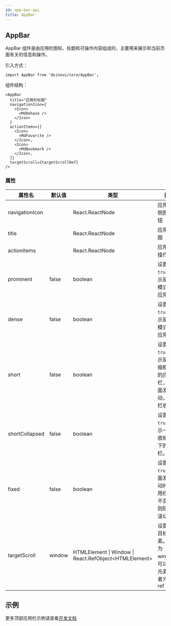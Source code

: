 ```yaml
---
id: app-bar-api
title: AppBar
---
```



## AppBar

AppBar 组件是由应用栏图标、标题和可操作内容组成的，主要用来展示和当前页面有关的信息和操作。

引入方式：

```tsx
import AppBar from '@sinoui/core/AppBar';
```

组件结构：

```tsx
<AppBar
  title="应用栏标题"
  navigationIcon={
    <Icon>
      <MdDehaze />
    </Icon>
  }
  actionItems={[
    <Icon>
      <MdFavorite />
    </Icon>,
    <Icon>
      <MdBookmark />
    </Icon>,
  ]}
  targetScroll={targetScrollRef}
/>
```

### 属性

| 属性名         | 默认值 | 类型                                                   | 描述                                                                   |
| -------------- | ------ | ------------------------------------------------------ | ---------------------------------------------------------------------- |
| navigationIcon |        | React.ReactNode                                        | 应用栏左侧图标按钮                                                     |
| title          |        | React.ReactNode                                        | 应用栏标题                                                             |
| actionItems    |        | React.ReactNode                                        | 应用栏可操作元素                                                       |
| prominent      | false  | boolean                                                | 设置为`true`，表示是突出模式下的应用栏。                               |
| dense          | false  | boolean                                                | 设置为`true`，表示是密集模式下的应用栏。                               |
| short          | false  | boolean                                                | 设置为`true`，表示是可收缩模式下的应用栏，当页面发生滚动，应用栏收缩。 |
| shortCollapsed | false  | boolean                                                | 设置为`true`，表示一直是收缩模式下的应用栏。                           |
| fixed          | false  | boolean                                                | 设置为`true`，页面发生滚动时，应用栏位置不变，否则随页面滚动动         |
| targetScroll   | window | HTMLElement \| Window \| React.RefObject<HTMLElement\> | 设置滚动目标元素。默认为 window。可以 DOM 元素，或者元素的 ref         |

## 示例

更多顶部应用栏示例请查看[开发文档](../components/app-bar)
